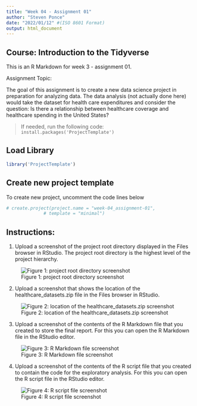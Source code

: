 ```yaml
---
title: "Week 04 - Assignment 01"
author: "Steven Ponce"
date: "2022/01/12" #(ISO 8601 Format)  
output: html_document
---
```


## Course: Introduction to the Tidyverse

This is an R Markdown for week 3 - assignment 01.

Assignment Topic:

The goal of this assignment is to create a new data science project in preparation for analyzing data. The data analysis (not actually done here) would take the dataset for health care expenditures and consider the question: Is there a relationship between healthcare coverage and healthcare spending in the United States? 

> If needed, run the following code: `install.packages('ProjectTemplate')`

## Load Library
```r
library('ProjectTemplate')
```

## Create new project template

To create new project, uncomment the code lines below
```r

# create.project(project.name = "week-04_assignment-01",
              # template = "minimal")
```

## Instructions:

1. Upload a screenshot of the project root directory displayed in the Files browser in RStudio. The project root directory is the highest level of the project hierarchy.

![Figure 1: project root directory screenshot](/Users/poncest/OneDrive - Bristol Myers Squibb/Desktop/Coursera/coursera-tidyverse-skills-for-data-science-in-R-specialization/course1/Project_assignment-01/screenshots/week_04-assignment-01_fig-01.png)


2. Upload a screenshot that shows the location of the healthcare_datasets.zip file in the Files browser in RStudio.

![Figure 2: location of the healthcare_datasets.zip screenshot](/Users/poncest/OneDrive - Bristol Myers Squibb/Desktop/Coursera/coursera-tidyverse-skills-for-data-science-in-R-specialization/course1/Project_assignment-01/screenshots/week_04-assignment-01_fig-02.png)



3.	Upload a screenshot of the contents of the R Markdown file that you created to store the final report. For this you can open the R Markdown file in the RStudio editor.

![Figure 3: R Markdown file screenshot](/Users/poncest/OneDrive - Bristol Myers Squibb/Desktop/Coursera/coursera-tidyverse-skills-for-data-science-in-R-specialization/course1/Project_assignment-01/screenshots/week_04-assignment-01_fig-03.png)


4.	Upload a screenshot of the contents of the R script file that you created to contain the code for the exploratory analysis. For this you can open the R script file in the RStudio editor.

![Figure 4: R script file screenshot](/Users/poncest/OneDrive - Bristol Myers Squibb/Desktop/Coursera/coursera-tidyverse-skills-for-data-science-in-R-specialization/course1/Project_assignment-01/screenshots/week_04-assignment-01_fig-04.png)




